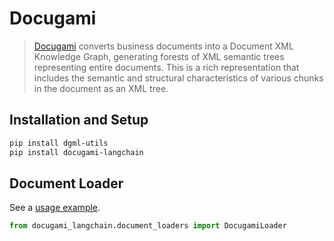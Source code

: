 # Docugami

>[Docugami](https://docugami.com) converts business documents into a Document XML Knowledge Graph, generating forests 
> of XML semantic trees representing entire documents. This is a rich representation that includes the semantic and 
> structural characteristics of various chunks in the document as an XML tree.

## Installation and Setup


```bash
pip install dgml-utils
pip install docugami-langchain
```

## Document Loader

See a [usage example](/docs/integrations/document_loaders/docugami).

```python
from docugami_langchain.document_loaders import DocugamiLoader
```
